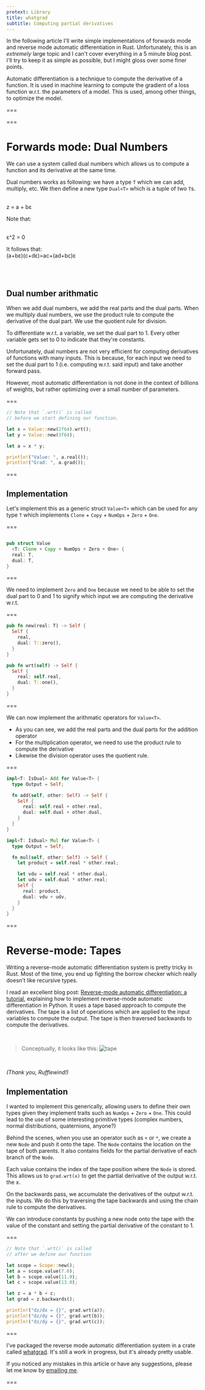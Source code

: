```yaml
---
pretext: Library
title: whatgrad
subtitle: Computing partial derivatives
---
```


In the following article I'll write simple implementations of forwards mode and reverse mode automatic differentiation in Rust. Unfortunately, this is an *extremely* large topic and I can't cover everything in a 5 minute blog post. I'll try to keep it as simple as possible, but I might gloss over some finer points.

Automatic differentiation is a technique to compute the derivative of a function. It is used in machine learning to compute the gradient of a loss function w.r.t. the parameters of a model. This is used, among other things, to optimize the model.

===

===

# Forwards mode: Dual Numbers

We can use a system called dual numbers which allows us to compute a function and its derivative at the same time.

Dual numbers works as following: we have a type `T` which we can add, multiply, etc. We then define a new type `Dual<T>` which is a tuple of two `T`s.

<br/>
<m>z = a + bε</m>
<br/>

Note that: 

<br/>
<m>ε^2 = 0</m>
<br/>

It follows that:
<br/>
<m> (a+bε)(c+dε)=ac+(ad+bc)ε</m>

<br/>
<br/>

## Dual number arithmatic

When we add dual numbers, we add the real parts and the dual parts. When we multiply dual numbers, we use the product rule to compute the derivative of the dual part. We use the quotient rule for division.

To differentiate w.r.t. a variable, we set the dual part to 1. Every other variable gets set to 0 to indicate that they're constants.

Unfortunately, dual numbers are not very efficient for computing derivatives of functions with many inputs. This is because, for each input we need to set the dual part to 1 (i.e. computing w.r.t. said input) and take another forward pass.

However, most automatic differentiation is not done in the context of billions of weights, but rather optimizing over a small number of parameters.

===

```rust
// Note that `.wrt()` is called
// before we start defining our function.

let x = Value::new(2f64).wrt();
let y = Value::new(3f64);

let a = x * y;

println!("Value: ", a.real());
println!("Grad: ", a.grad());

```

===

## Implementation

Let's implement this as a generic struct `Value<T>` which can be used for any type `T` which implements `Clone` + `Copy` + `NumOps` + `Zero` + `One`.

===

```rust

pub struct Value
  <T: Clone + Copy + NumOps + Zero + One> {
  real: T,
  dual: T,
}

```

===

We need to implement `Zero` and `One` because we need to be able to set the dual part to 0 and 1 to signify which input we are computing the derivative w.r.t.

===

```rust
pub fn new(real: T) -> Self {
  Self {
    real,
    dual: T::zero(),
  }
}

pub fn wrt(self) -> Self {
  Self {
    real: self.real,
    dual: T::one(),
  }
}
```

===

We can now implement the arithmatic operators for `Value<T>`.

- As you can see, we add the real parts and the dual parts for the addition operator
- For the multiplication operator, we need to use the product rule to compute the derivative
- Likewise the division operator uses the quotient rule.

===

```rust
impl<T: IsDual> Add for Value<T> {
  type Output = Self;

  fn add(self, other: Self) -> Self {
    Self {
      real: self.real + other.real,
      dual: self.dual + other.dual,
    }
  }
}

impl<T: IsDual> Mul for Value<T> {
  type Output = Self;

  fn mul(self, other: Self) -> Self {
    let product = self.real * other.real;

    let vdu = self.real * other.dual;
    let udv = self.dual * other.real;
    Self {
      real: product,
      dual: vdu + udv,
    }
  }
}

```

===

# Reverse-mode: Tapes 

Writing a reverse-mode automatic differentiation system is pretty tricky in Rust. Most of the time, you end up fighting the borrow checker which really doesn't like recursive types.

I read an excellent blog post: [Reverse-mode automatic differentiation: a tutorial](https://rufflewind.com/2016-12-30/reverse-mode-automatic-differentiation), explaining how to implement reverse-mode automatic differentiation in Python. It uses a tape based approach to compute the derivatives. The tape is a list of operations which are applied to the input variables to compute the output. The tape is then traversed backwards to compute the derivatives.

<br/>

> Conceptually, it looks like this: 
> ![tape](https://rufflewind.com/img/reverse-mode-automatic-differentiation-links.png)

<br/>

<cite>(Thank you, Rufflewind!)</cite>

## Implementation

I wanted to implement this generically, allowing users to define their own types given they implement traits such as `NumOps` + `Zero` + `One`. This could lead to the use of some interesting primitive types (complex numbers, normal distributions, quaternions, anyone?)

Behind the scenes, when you use an operator such as `+` or `*`, we create a new `Node` and push it onto the tape. The `Node` contains the location on the tape of both parents. It also contains fields for the partial derivative of each branch of the `Node`.

Each value contains the index of the tape position where the `Node` is stored. This allows us to `grad.wrt(x)` to get the partial derivative of the output w.r.t. the x.

On the backwards pass, we accumulate the derivatives of the output w.r.t. the inputs. We do this by traversing the tape backwards and using the chain rule to compute the derivatives.

We can introduce constants by pushing a new node onto the tape with the value of the constant and setting the partial derivative of the constant to 1.

===

```rust
// Note that `.wrt()` is called
// after we define our function

let scope = Scope::new();
let a = scope.value(7.0);
let b = scope.value(11.0);
let c = scope.value(13.0);

let z = a * b + c;
let grad = z.backwards();

println!("dz/dx = {}", grad.wrt(a));
println!("dz/dy = {}", grad.wrt(b));
println!("dz/dy = {}", grad.wrt(c));
```

===

I've packaged the reverse mode automatic differentiation system in a crate called [whatgrad](https://crates.io/crates/whatgrad). It's still a work in progress, but it's already pretty usable.

If you noticed any mistakes in this article or have any suggestions, please let me know by [emailing me](mailto:lewiscampbellcarson@gmail.com).

===